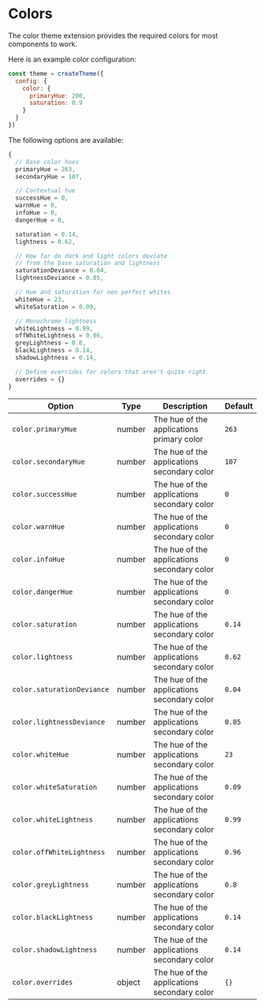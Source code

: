 # Colors

The color theme extension provides the required colors for most components to work.

Here is an example color configuration:

```js
const theme = createTheme({
  config: {
    color: {
      primaryHue: 200,
      saturation: 0.9
    }
  }
})
```

The following options are available:

```js
{
  // Base color hues
  primaryHue = 263,
  secondaryHue = 107,

  // Contextual hue
  successHue = 0,
  warnHue = 0,
  infoHue = 0,
  dangerHue = 0,

  saturation = 0.14,
  lightness = 0.62,

  // How far do dark and light colors deviate
  // from the base saturation and lightness
  saturationDeviance = 0.04,
  lightnessDeviance = 0.05,

  // Hue and saturation for non perfect whites
  whiteHue = 23,
  whiteSaturation = 0.09,

  // Monochrome lightness
  whiteLightness = 0.99,
  offWhiteLightness = 0.96,
  greyLightness = 0.8,
  blackLightness = 0.14,
  shadowLightness = 0.14,

  // Define overrides for colors that aren't quite right
  overrides = {}
}
```

| Option | Type | Description | Default |
| --- | --- | --- | --- |
| `color.primaryHue` | number | The hue of the applications primary color | `263` |
| `color.secondaryHue` | number | The hue of the applications secondary color | `107` |
| `color.successHue` | number | The hue of the applications secondary color | `0` |
| `color.warnHue` | number | The hue of the applications secondary color | `0` |
| `color.infoHue` | number | The hue of the applications secondary color | `0` |
| `color.dangerHue` | number | The hue of the applications secondary color | `0` |
| `color.saturation` | number | The hue of the applications secondary color | `0.14` |
| `color.lightness` | number | The hue of the applications secondary color | `0.62` |
| `color.saturationDeviance` | number | The hue of the applications secondary color | `0.04` |
| `color.lightnessDeviance` | number | The hue of the applications secondary color | `0.05` |
| `color.whiteHue` | number | The hue of the applications secondary color | `23` |
| `color.whiteSaturation` | number | The hue of the applications secondary color | `0.09` |
| `color.whiteLightness` | number | The hue of the applications secondary color | `0.99` |
| `color.offWhiteLightness` | number | The hue of the applications secondary color | `0.96` |
| `color.greyLightness` | number | The hue of the applications secondary color | `0.8` |
| `color.blackLightness` | number | The hue of the applications secondary color | `0.14` |
| `color.shadowLightness` | number | The hue of the applications secondary color | `0.14` |
| `color.overrides` | object | The hue of the applications secondary color | `{}` |
